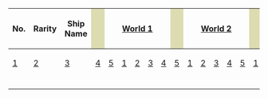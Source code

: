{| class="wikitable" style="text-align: center; width:100%;"
! colspan="1" rowspan="2" style="width:3%;" | No.
! colspan="1" rowspan="2" style="width:2%;" | Rarity
! colspan="1" rowspan="2" style="width:10%;" | Ship Name
! colspan="1" rowspan="167" style="background-color: #dddcb1; width:.8%;" |
! colspan="5" rowspan="1" style="width:12.5%;" | [[World 1: 鎮守府海域|World 1]]
! colspan="1" rowspan="167" style="background-color: #dddcb1; width:.8%;" |
! colspan="5" rowspan="1" style="width:12.5%;" | [[World 2: 南西諸島海域|World 2]]
! colspan="1" rowspan="167" style="background-color: #dddcb1; width:.8%;" |
! colspan="5" rowspan="1" style="width:12.5%;" | [[World 3: 北方海域|World 3]]
! colspan="1" rowspan="167" style="background-color: #dddcb1; width:.8%;" |
! colspan="5" rowspan="1" style="width:11%;" | [[World 4: 西方海域|World 4]]
! colspan="1" rowspan="167" style="background-color: #dddcb1; width:.8%;" |
! colspan="5" rowspan="1" style="width:12.5%;" | [[World 5: 南方海域|World 5]]
! colspan="1" rowspan="167" style="background-color: #dddcb1; width:.8%;" |
! colspan="4" rowspan="1" style="width:10%;" | [[World 6: 中部海域|World 6]]
! colspan="1" rowspan="167" style="background-color: #dddcb1; width:.8%;" |
! colspan="1" rowspan="2" style="width:14%;" | Remarks
|-
! style="width:2.5%;" | [[World 1: 鎮守府海域#Drops|1]]
! style="width:2.5%;" | [[World 1: 鎮守府海域#Drops_2|2]]
! style="width:2.5%;" | [[World 1: 鎮守府海域#Drops_3|3]]
! style="width:2.5%;" | [[World 1: 鎮守府海域#Drops_4|4]]
! style="width:2.5%;" | [[World 1: 鎮守府海域#Drops_5|5]]
! style="width:2.5%;" | [[World 2: 南西諸島海域#Drops|1]]
! style="width:2.5%;" | [[World 2: 南西諸島海域#Drops_2|2]]
! style="width:2.5%;" | [[World 2: 南西諸島海域#Drops_3|3]]
! style="width:2.5%;" | [[World 2: 南西諸島海域#Drops_4|4]]
! style="width:2.5%;" | [[World 2: 南西諸島海域#Drops_5|5]]
! style="width:2.5%;" | [[World 3: 北方海域#Drops|1]]
! style="width:2.5%;" | [[World 3: 北方海域#Drops_2|2]]
! style="width:2.5%;" | [[World 3: 北方海域#Drops_3|3]]
! style="width:2.5%;" | [[World 3: 北方海域#Drops_4|4]]
! style="width:2.5%;" | [[World 3: 北方海域#Drops_5|5]]
! style="width:2.5%;" | [[World 4: 西方海域#Drops|1]]
! style="width:2.5%;" | [[World 4: 西方海域#Drops_2|2]]
! style="width:2.5%;" | [[World 4: 西方海域#Drops_3|3]]
! style="width:2.5%;" | [[World 4: 西方海域#Drops_4|4]]
! style="width:2.5%;" | [[World 4: 西方海域#Drops_5|5]]
! style="width:2.5%;" | [[World 5: 南方海域#Drops|1]]
! style="width:2.5%;" | [[World 5: 南方海域#Drops_2|2]]
! style="width:2.5%;" | [[World 5: 南方海域#Drops_3|3]]
! style="width:2.5%;" | [[World 5: 南方海域#Drops_4|4]]
! style="width:2.5%;" | [[World 5: 南方海域#Drops_5|5]]
! style="width:2.5%;" | [[World 6: 中部海域#Drops|1]]
! style="width:2.5%;" | [[World 6: 中部海域#Drops_2|2]]
! style="width:2.5%;" | [[World 6: 中部海域#Drops_3|3]]
! style="width:2.5%;" | [[World 6: 中部海域#Drops_4|4]]
|-
|{{{No.|}}}
|{{{Rarity|}}}
|{{{ShipName|}}}
|{{{World1-1|}}}
|{{{World1-2|}}}
|{{{World1-3|}}}
|{{{World1-4|}}}
|{{{World1-5|}}}
|{{{World2-1|}}}
|{{{World2-2|}}}
|{{{World2-3|}}}
|{{{World2-4|}}}
|{{{World2-5|}}}
|{{{World3-1|}}}
|{{{World3-2|}}}
|{{{World3-3|}}}
|{{{World3-4|}}}
|{{{World3-5|}}}
|{{{World4-1|}}}
|{{{World4-2|}}}
|{{{World4-3|}}}
|{{{World4-4|}}}
|{{{World4-5|}}}
|{{{World5-1|}}}
|{{{World5-2|}}}
|{{{World5-3|}}}
|{{{World5-4|}}}
|{{{World5-5|}}}
|{{{World6-1|}}}
|{{{World6-2|}}}
|{{{World6-3|}}}
|{{{World6-4|}}}
|{{{Remarks|}}}
|}